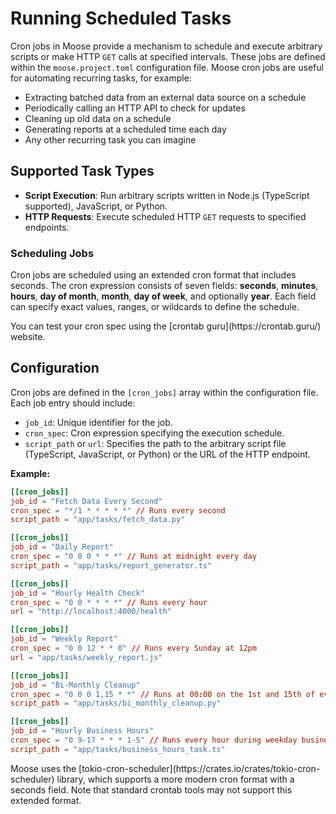 
# Running Scheduled Tasks

Cron jobs in Moose provide a mechanism to schedule and execute arbitrary scripts or make HTTP `GET` calls at specified intervals. These jobs are defined within the `moose.project.toml` configuration file. Moose cron jobs are useful for automating recurring tasks, for example:
- Extracting batched data from an external data source on a schedule
- Periodically calling an HTTP API to check for updates
- Cleaning up old data on a schedule
- Generating reports at a scheduled time each day
- Any other recurring task you can imagine

## Supported Task Types
- **Script Execution**: Run arbitrary scripts written in Node.js (TypeScript supported), JavaScript, or Python.
- **HTTP Requests**: Execute scheduled HTTP `GET` requests to specified endpoints.

### Scheduling Jobs
Cron jobs are scheduled using an extended cron format that includes seconds. The cron expression consists of seven fields: **seconds**, **minutes**, **hours**, **day of month**, **month**, **day of week**, and optionally **year**. Each field can specify exact values, ranges, or wildcards to define the schedule. 

<Callout type="info" title="Test Your Cron Spec" >
You can test your cron spec using the [crontab guru](https://crontab.guru/) website.
</Callout>

## Configuration
Cron jobs are defined in the `[cron_jobs]` array within the configuration file. Each job entry should include:

- `job_id`: Unique identifier for the job.
- `cron_spec`: Cron expression specifying the execution schedule.
- `script_path` or `url`: Specifies the path to the arbitrary script file (TypeScript, JavaScript, or Python) or the URL of the HTTP endpoint.

**Example:**
```toml
[[cron_jobs]]
job_id = "Fetch Data Every Second"
cron_spec = "*/1 * * * * *" // Runs every second
script_path = "app/tasks/fetch_data.py"

[[cron_jobs]]
job_id = "Daily Report"
cron_spec = "0 0 0 * * *" // Runs at midnight every day
script_path = "app/tasks/report_generator.ts"

[[cron_jobs]]
job_id = "Hourly Health Check"
cron_spec = "0 0 * * * *" // Runs every hour
url = "http://localhost:4000/health"

[[cron_jobs]]
job_id = "Weekly Report"
cron_spec = "0 0 12 * * 0" // Runs every Sunday at 12pm
url = "app/tasks/weekly_report.js"

[[cron_jobs]]
job_id = "Bi-Monthly Cleanup"
cron_spec = "0 0 0 1,15 * *" // Runs at 00:00 on the 1st and 15th of every month
script_path = "app/tasks/bi_monthly_cleanup.py"

[[cron_jobs]]
job_id = "Hourly Business Hours"
cron_spec = "0 9-17 * * * 1-5" // Runs every hour during weekday business hours (9am-5pm)
script_path = "app/tasks/business_hours_task.ts"

```



<Callout type="info" title="Cron Format" >
Moose uses the [tokio-cron-scheduler](https://crates.io/crates/tokio-cron-scheduler) library, which supports a more modern cron format with a seconds field. Note that standard crontab tools may not support this extended format.
</Callout>

